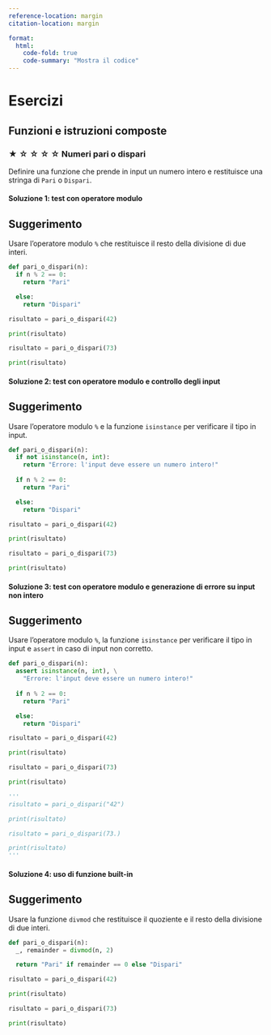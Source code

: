 ```yaml
---
reference-location: margin
citation-location: margin

format:
  html:
    code-fold: true
    code-summary: "Mostra il codice"
---
```


# Esercizi

## Funzioni e istruzioni composte

### ★ ☆ ☆ ☆ ☆ Numeri pari o dispari 

Definire una funzione che prende in input un numero intero e restituisce una stringa di `Pari` o `Dispari`.

#### Soluzione 1: test con operatore modulo

::: {.callout-tip}
## Suggerimento

Usare l'operatore modulo `%` che restituisce il resto della divisione di due interi.
:::

```python
def pari_o_dispari(n):
  if n % 2 == 0:
    return "Pari"

  else:
    return "Dispari"

risultato = pari_o_dispari(42)

print(risultato)

risultato = pari_o_dispari(73)

print(risultato)
```

#### Soluzione 2: test con operatore modulo e controllo degli input

::: {.callout-tip}
## Suggerimento

Usare l'operatore modulo `%` e la funzione `isinstance` per verificare il tipo in input.
:::

```python
def pari_o_dispari(n):
  if not isinstance(n, int):
    return "Errore: l'input deve essere un numero intero!"
    
  if n % 2 == 0:
    return "Pari"

  else:
    return "Dispari"

risultato = pari_o_dispari(42)

print(risultato)

risultato = pari_o_dispari(73)

print(risultato)
```

#### Soluzione 3: test con operatore modulo e generazione di errore su input non intero

::: {.callout-tip}
## Suggerimento

Usare l'operatore modulo `%`, la funzione `isinstance` per verificare il tipo in input e `assert` in caso di input non corretto.
:::

```python
def pari_o_dispari(n):
  assert isinstance(n, int), \
    "Errore: l'input deve essere un numero intero!"
    
  if n % 2 == 0:
    return "Pari"

  else:
    return "Dispari"

risultato = pari_o_dispari(42)

print(risultato)

risultato = pari_o_dispari(73)

print(risultato)

'''
risultato = pari_o_dispari("42")

print(risultato)

risultato = pari_o_dispari(73.)

print(risultato)
'''
```

#### Soluzione 4: uso di funzione built-in

::: {.callout-tip}
## Suggerimento

Usare la funzione `divmod` che restituisce il quoziente e il resto della divisione di due interi.
:::

```python
def pari_o_dispari(n):
  _, remainder = divmod(n, 2)

  return "Pari" if remainder == 0 else "Dispari"

risultato = pari_o_dispari(42)

print(risultato)

risultato = pari_o_dispari(73)

print(risultato)
```

